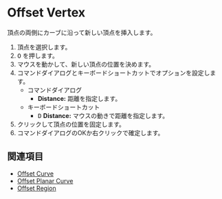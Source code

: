 
# Offset Vertex

<Reference shortcut="O" command="Offset Vertex" button="" />

頂点の両側にカーブに沿って新しい頂点を挿入します。

1. 頂点を選択します。
2. <kbd>O</kbd> を押します。
3. マウスを動かして、新しい頂点の位置を決めます。
4. コマンドダイアログとキーボードショートカットでオプションを設定します。
    - <Kst>コマンドダイアログ</Kst>
        - **Distance:** 距離を指定します。
    - <Kst>キーボードショートカット</Kst>
        - <kbd>D</kbd> **Distance:** マウスの動きで距離を指定します。
5. クリックして頂点の位置を固定します。
6. コマンドダイアログのOKか右クリックで確定します。


## 関連項目
- [Offset Curve](./offset-curve)
- [Offset Planar Curve](./offset-planar-curve)
- [Offset Region](./offset-region)